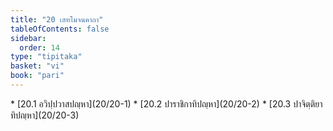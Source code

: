 ```yaml
---
title: "20 เสทโมจนคาถา"
tableOfContents: false
sidebar:
  order: 14
type: "tipitaka"
basket: "vi"
book: "pari"
---
```



<DynamicBreadcrumb />



<TableOfContents book="pari" section="20">
* [20.1 อวิปฺปวาสปญฺหา](20/20-1)
* [20.2 ปาราชิกาทิปญฺหา](20/20-2)
* [20.3 ปาจิตฺติยาทิปญฺหา](20/20-3)
</TableOfContents>